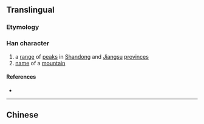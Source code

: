 {{character info/new}}
{{also|嶧}}
==Translingual==

===Etymology===
{{Han simp|嶧|f=睪|t=𠬤}}

===Han character===
{{Han char|rn=46|rad=山|as=05|sn=8|four=|canj=UEQ|ids=⿰山𠬤}}

# a [[range]] of [[peak]]s in [[Shandong]] and [[Jiangsu]] [[province]]s
# [[name]] of a [[mountain]]

====References====
* {{Han ref|kx=0310.071|hdz=10769.080|uh=5CC4|ud=23748}}

----

==Chinese==
{{zh-see|嶧}}